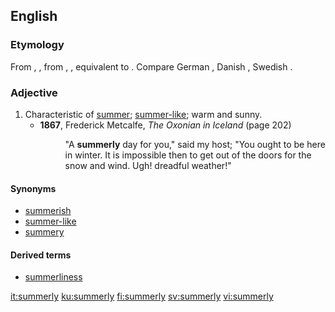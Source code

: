 ==English==

===Etymology===
From {{etyl|enm|en}} {{m|enm|somerli}}, {{m|enm|somerlich}}, from {{etyl|ang|en}} {{m|ang|sumorlīc}}, {{m|ang|sumorlīċ||summerly}}, equivalent to {{suffix|summer|ly|lang=en}}. Compare German {{m|de|sommerlich||summerly}}, Danish {{m|da|sommerlig||summerly}}, Swedish {{m|sv|sommarlik||summerly}}.

===Adjective===
{{en-adj}}

# Characteristic of [[summer]]; [[summer-like]]; warm and sunny.
#* '''1867''', Frederick Metcalfe, ''The Oxonian in Iceland'' (page 202)
#*: "A '''summerly''' day for you," said my host; "You ought to be here in winter. It is impossible then to get out of the doors for the snow and wind. Ugh! dreadful weather!"

====Synonyms====
* [[summerish]]
* [[summer-like]]
* [[summery]]

====Derived terms====
*[[summerliness]]

[[it:summerly]]
[[ku:summerly]]
[[fi:summerly]]
[[sv:summerly]]
[[vi:summerly]]